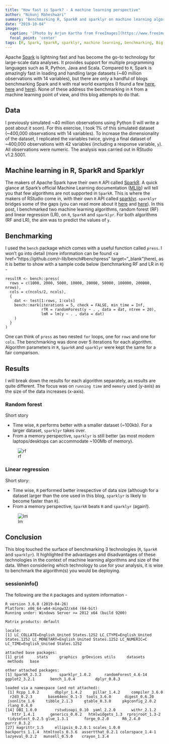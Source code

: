 ```yaml
---
title: "How fast is Spark? - A machine learning perspective"
author: "Nikunj Maheshwari"
summary: "Benchmarking R, SparkR and sparklyr on machine learning algorithms"
date: "2019-10-04"
image:
  caption: '[Photo by Arjun Kartha from FreeImages](https://www.freeimages.com/photo/stock-in-car-dashboard-1421520)'
  focal_point: 'center'
tags: [R, Spark, SparkR, sparklyr, machine learning, benchmarking, Big Data]
---
```


Apache <a href="https://spark.apache.org/" target="_blank">Spark</a> is lightning fast and has become the go-to technology for large-scale data analyses. It provides support for multiple programming languages such as R, Python, Java and Scala. Compared to `R`, Spark is amazingly fast in loading and handling large datasets (~40 million observations with 14 variables), but there are only a handful of blogs benchmarking Spark and `R` with real world examples (I found a few <a href="https://databricks.com/blog/2018/05/03/benchmarking-apache-spark-on-a-single-node-machine.html" target="_blank">here</a>, <a href="https://bigdata-madesimple.com/tools-in-the-data-armoury-r-vs-spark/" target="_blank">here</a> and <a href="https://databricks.com/blog/2018/08/15/100x-faster-bridge-between-spark-and-r-with-user-defined-functions-on-databricks.html" target="_blank">here</a>). None of these address the benchmarking in `R` from a machine learning point of view, and this blog attempts to do that.

## Data

I previously simulated ~40 million observations using Python (I will write a post about it soon). For this exercise, I took 1% of this simulated dataset (~400,000 observations with 14 variables). To increase the dimensionality of the dataset, I replicated the variables twice, giving a final dataset of ~400,000 observations with 42 variables (including a response variable, `y`). All observations were numeric. The analysis was carried out in RStudio v1.2.5001.

## Machine learning in R, SparkR and Sparklyr

The makers of Apache Spark have their own `R` API called <a href="https://spark.apache.org/docs/latest/sparkr.html" target="_blank">SparkR</a>. A quick glance at Spark's official Machine Learning documentation (<a href="https://spark.apache.org/docs/latest/ml-guide.html" target="_blank">MLlib</a>) will tell you that few algorithms are not supported in `SparkR`. This is where the makers of RStudio come in, with their own `R` API called <a href="https://spark.rstudio.com" target="_blank">sparklyr</a>. `sparklyr` bridges some of the gaps (you can read more about it <a href="https://eddjberry.netlify.com/post/2017-12-05-sparkr-vs-sparklyr/" target="_blank">here</a> and <a href="https://community.rstudio.com/t/sparkr-vs-sparklyr-today/18532" target="_blank">here</a>). 
In this post, I benchmarked two machine learning algorithms, random forest (RF) and linear regression (LR), on `R`, `SparkR` and `sparklyr`. For both algorithms (RF and LR), the aim was to predict the values of `y`.

## Benchmarking

I used the `bench` package which comes with a useful function called `press`. I won't go into detail (more information can be found <a href="https://github.com/r-lib/bench#benchpress" target="_blank")here</a>), as it is better to show with a sample code below (benchmarking RF and LR in `R`) - 
```
resultR <- bench::press(
  rows = c(1000, 2000, 5000, 10000, 20000, 50000, 100000, 200000, nrows),
  cols = c(ncols/2, ncols),
  {
    dat <- test[1:rows, 1:cols]
    bench::mark(iterations = 5, check = FALSE, min_time = Inf,
                rfR = randomForest(y ~ . , data = dat, ntree = 20),
                lmR = lm(y ~ . , data = dat)
    )
  }
)
```
One can think of `press` as two nested `for` loops, one for `rows` and one for `cols`. The benchmarking was done over 5 iterations for each algorithm. Algorithm parameters in `R`, `SparkR` and `sparklyr` were kept the same for a fair comparison.

## Results
I will break down the results for each algorithm separately, as results are quite different. The focus was on `running time` and `memory` used (y-axis) as the size of the data increases (x-axis).

### Random forest

Short story

* Time wise, `R` performs better with a smaller dataset (~100kb). For a larger dataset, `sparklyr` takes over. 
* From a memory perspective, `sparklyr` is still better (as most modern laptops/desktops can accommodate ~100Mb of memory).

<p>
![rf](bench_3Tech_time+memory_RF.png)
</p>

### Linear regression

Short story:

* Time wise, `R` performed better irrespective of data size (although for a dataset larger than the one used in this blog, `sparklyr` is likely to become faster than `R`).
* From a memory perspective, `SparkR` beats `R` and `sparklyr` (again!).

<p>
![lm](bench_3Tech_time+memory_LM.png)
</p>

## Conclusion

This blog touched the surface of benchmarking 3 technologies (`R`, `SparkR` and `sparklyr`). It highlighted the advantages and disadvantages of these technologies in the context of machine learning algorithms and size of the data. When considering which technology to use for your analysis, it is wise to benchmark the algorithm(s) you would be deploying.

### sessioninfo()

The following are the `R` packages and system information - 

```
R version 3.6.0 (2019-04-26)
Platform: x86_64-w64-mingw32/x64 (64-bit)
Running under: Windows Server >= 2012 x64 (build 9200)

Matrix products: default

locale:
[1] LC_COLLATE=English_United States.1252 LC_CTYPE=English_United States.1252 LC_MONETARY=English_United States.1252 LC_NUMERIC=C LC_TIME=English_United States.1252    

attached base packages:
[1] grid      stats     graphics  grDevices utils     datasets  methods   base     

other attached packages:
[1] SparkR_2.3.2        sparklyr_1.0.2      randomForest_4.6-14 ggplot2_3.2.1       bench_1.0.4         dplyr_0.8.3        

loaded via a namespace (and not attached):
 [1] Rcpp_1.0.2       dbplyr_1.4.2     pillar_1.4.2     compiler_3.6.0   r2d3_0.2.3       base64enc_0.1-3  tools_3.6.0      digest_0.6.20    jsonlite_1.6     tibble_2.1.3     gtable_0.3.0     pkgconfig_2.0.2  rlang_0.4.0     
[14] DBI_1.0.0        rstudioapi_0.10  yaml_2.2.0       withr_2.1.2      httr_1.4.1       generics_0.0.2   htmlwidgets_1.3  rprojroot_1.3-2  tidyselect_0.2.5 glue_1.3.1       forge_0.2.0      R6_2.4.0         purrr_0.3.2     
[27] magrittr_1.5     ellipsis_0.2.0.1 scales_1.0.0     backports_1.1.4  htmltools_0.3.6  assertthat_0.2.1 colorspace_1.4-1 lazyeval_0.2.2   munsell_0.5.0    crayon_1.3.4

```
